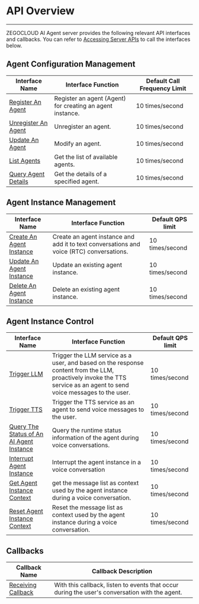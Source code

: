 # API Overview

---

ZEGOCLOUD AI Agent server provides the following relevant API interfaces and callbacks. You can refer to [Accessing Server APIs](./accessing-server-apis.mdx) to call the interfaces below.

## Agent Configuration Management

| Interface Name                                                            | Interface Function           | Default Call Frequency Limit |
| ------------------------------------------------------------------- | ------------------ | ---------------- |
| [Register An Agent](./agent-configuration-management/register-agent.mdx)                | Register an agent (Agent) for creating an agent instance.       | 10 times/second         |
| [Unregister An Agent](./agent-configuration-management/unregister-agent.mdx)                | Unregister an agent.           | 10 times/second         |
| [Update An Agent](./agent-configuration-management/update-agent.mdx)                | Modify an agent.          | 10 times/second         |
| [List Agents](./agent-configuration-management/list-agents.mdx)     | Get the list of available agents.       | 10 times/second         |
| [Query Agent Details](./agent-configuration-management/query-agents.mdx)     | Get the details of a specified agent.       | 10 times/second         |

## Agent Instance Management

| Interface Name                                                            | Interface Function           | Default QPS limit |
| ------------------------------------------------------------------- | ------------------ | ---------------- |
| [Create An Agent Instance](./agent-instance-management/create-agent-instance.mdx) | Create an agent instance and add it to text conversations and voice (RTC) conversations. | 10 times/second         |
| [Update An Agent Instance](./agent-instance-management/update-agent-instance.mdx)       | Update an existing agent instance. | 10 times/second         |
| [Delete An Agent Instance](./agent-instance-management/delete-agent-instance.mdx)       | Delete an existing agent instance. | 10 times/second         |

## Agent Instance Control

| Interface Name                                                            | Interface Function           | Default QPS limit |
| ------------------------------------------------------------------- | ------------------ | ---------------- |
| [Trigger LLM](./agent-instance-control/send-agent-instance-llm.mdx)               | Trigger the LLM service as a user, and based on the response content from the LLM, proactively invoke the TTS service as an agent to send voice messages to the user.      | 10 times/second         |
| [Trigger TTS](./agent-instance-control/send-agent-instance-tts.mdx)               | Trigger the TTS service as an agent to send voice messages to the user.     | 10 times/second         |
| [Query The Status of An AI Agent Instance](./agent-instance-control/query-agent-instance-status.mdx)               | Query the runtime status information of the agent during voice conversations.     | 10 times/second         |
| [Interrupt Agent Instance](./agent-instance-control/interrupt-agent-instance.mdx)               | Interrupt the agent instance in a voice conversation    | 10 times/second         |
| [Get Agent Instance Context](./agent-instance-control/get-agent-instance-msg-list.mdx)               | get the message list as context used by the agent instance during a voice conversation.    | 10 times/second         |
| [Reset Agent Instance Context](./agent-instance-control/reset-agent-instance-msg-list.mdx)               | Reset the message list as context used by the agent instance during a voice conversation.    | 10 times/second         |


## Callbacks

| Callback Name | Callback Description |
| ------------- | -------------------- |
| [Receiving Callback](./../callbacks/receiving-callback.mdx) |   With this callback, listen to events that occur during the user's conversation with the agent.       |

